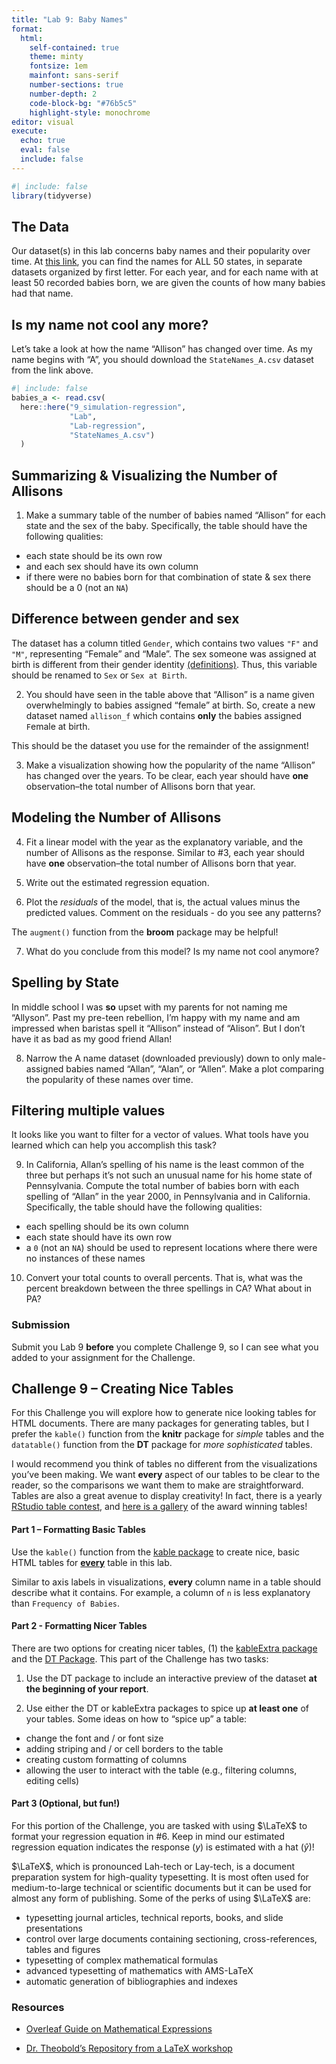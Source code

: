```yaml
---
title: "Lab 9: Baby Names"
format: 
  html: 
    self-contained: true
    theme: minty
    fontsize: 1em
    mainfont: sans-serif
    number-sections: true
    number-depth: 2
    code-block-bg: "#76b5c5"
    highlight-style: monochrome
editor: visual
execute: 
  echo: true
  eval: false
  include: false
---
```


```r
#| include: false
library(tidyverse)
```

## The Data

Our dataset(s) in this lab concerns baby names and their popularity over time. At [this link](https://www.dropbox.com/sh/czm61yzmvzl6xfb/AABEFdpy02aNRhZ_vcxrVAQSa?dl=0), you can find the names for ALL 50 states, in separate datasets organized by first letter. For each year, and for each name with at least 50 recorded babies born, we are given the counts of how many babies had that name.

## Is my name not cool any more?

Let's take a look at how the name "Allison" has changed over time. As my name begins with "A", you should download the `StateNames_A.csv` dataset from the link above.

```r
#| include: false
babies_a <- read.csv(
  here::here("9_simulation-regression",
             "Lab",
             "Lab-regression",
             "StateNames_A.csv")
  )
```

## Summarizing & Visualizing the Number of Allisons

1.  Make a summary table of the number of babies named "Allison" for each state and the sex of the baby. Specifically, the table should have the following qualities:

- each state should be its own row
- and each sex should have its own column
- if there were no babies born for that combination of state & sex there should be a 0 (not an `NA`)

::: callout-note
# Difference between gender and sex
The dataset has a column titled `Gender`, which contains two values `"F"` and `"M"`, representing "Female" and "Male". The sex someone was assigned at birth is different from their gender identity [(definitions)](https://www.plannedparenthood.org/learn/gender-identity/sex-gender-identity). Thus, this variable should be renamed to `Sex` or `Sex at Birth`.
:::

2.  You should have seen in the table above that "Allison" is a name given overwhelmingly to babies assigned "female" at birth. So, create a new dataset named `allison_f` which contains **only** the babies assigned `F`emale at birth. 

::: {.callout-caution}
This should be the dataset you use for the remainder of the assignment! 
:::

3.  Make a visualization showing how the popularity of the name "Allison" has changed over the years. To be clear, each year should have **one** observation--the total number of Allisons born that year.

## Modeling the Number of Allisons

4. Fit a linear model with the year as the explanatory variable, and the number of Allisons as the response. Similar to #3, each year should have **one** observation--the total number of Allisons born that year.

5.  Write out the estimated regression equation.

6.  Plot the *residuals* of the model, that is, the actual values minus the predicted values. Comment on the residuals - do you see any patterns?

::: callout-tip
The `augment()` function from the **broom** package may be helpful!
:::

7.  What do you conclude from this model? Is my name not cool anymore?

## Spelling by State

In middle school I was **so** upset with my parents for not naming me "Allyson". Past my pre-teen rebellion, I'm happy with my name and am impressed when baristas spell it "Allison" instead of "Alison". But I don't have it as bad as my good friend Allan!

8.  Narrow the A name dataset (downloaded previously) down to only male-assigned babies named "Allan", "Alan", or "Allen". Make a plot comparing the popularity of these names over time.

::: {.callout-tip}
# Filtering multiple values

It looks like you want to filter for a vector of values. What tools have you learned which can help you accomplish this task?
:::

9.  In California, Allan's spelling of his name is the least common of the three but perhaps it's not such an unusual name for his home state of Pennsylvania. Compute the total number of babies born with each spelling of "Allan" in the year 2000, in Pennsylvania and in California. Specifically, the table should have the following qualities:

- each spelling should be its own column
- each state should have its own row
- a `0` (not an `NA`) should be used to represent locations where there were no instances of these names

10.  Convert your total counts to overall percents. That is, what was the percent breakdown between the three spellings in CA? What about in PA?

### Submission

Submit you Lab 9 **before** you complete Challenge 9, so I can see what you added to your assignment for the Challenge. 

## Challenge 9 -- Creating Nice Tables

For this Challenge you will explore how to generate nice looking tables for HTML documents. There are many packages for generating tables, but I prefer the `kable()` function from the **knitr** package for *simple* tables and the `datatable()` function from the **DT** package for *more sophisticated* tables.

I would recommend you think of tables no different from the visualizations you've been making. We want **every** aspect of our tables to be clear to the reader, so the comparisons we want them to make are straightforward. Tables are also a great avenue to display creativity! In fact, there is a yearly [RStudio table contest](https://www.rstudio.com/blog/rstudio-table-contest-2022/), and [here is a gallery](https://community.rstudio.com/c/table-gallery/64) of the award winning tables!

#### Part 1 -- Formatting Basic Tables

Use the `kable()` function from the [kable package](https://bookdown.org/yihui/rmarkdown-cookbook/kable.html) to create nice, basic HTML tables for [**every**]{.underline} table in this lab.

Similar to axis labels in visualizations, **every** column name in a table should describe what it contains. For example, a column of `n` is less explanatory than `Frequency of Babies`.

#### Part 2 - Formatting Nicer Tables

There are two options for creating nicer tables, (1) the [kableExtra package](https://bookdown.org/yihui/rmarkdown-cookbook/kableextra.html) and the [DT Package](https://rstudio.github.io/DT/). This part of the Challenge has two tasks:

1. Use the DT package to include an interactive preview of the dataset **at the beginning of your report**.

2. Use either the DT or kableExtra packages to spice up **at least one** of your tables. Some ideas on how to "spice up" a table: 

- change the font and / or font size
- adding striping and / or cell borders to the table
- creating custom formatting of columns
- allowing the user to interact with the table (e.g., filtering columns, editing cells)

#### Part 3 (Optional, but fun!)

For this portion of the Challenge, you are tasked with using $\LaTeX$ to format your regression equation in #6. Keep in mind our estimated regression equation indicates the response ($y$) is estimated with a hat ($\hat{y}$)!

$\LaTeX$, which is pronounced Lah-tech or Lay-tech, is a document preparation system for high-quality typesetting. It is most often used for medium-to-large technical or scientific documents but it can be used for almost any form of publishing. Some of the perks of using $\LaTeX$ are:

-   typesetting journal articles, technical reports, books, and slide presentations
-   control over large documents containing sectioning, cross-references, tables and figures
-   typesetting of complex mathematical formulas
-   advanced typesetting of mathematics with AMS-LaTeX
-   automatic generation of bibliographies and indexes

### Resources

-   [Overleaf Guide on Mathematical Expressions](https://www.overleaf.com/learn/latex/Mathematical_expressions)

-   [Dr. Theobold's Repository from a LaTeX workshop](https://github.com/atheobold/IntroLaTeXLesson)
